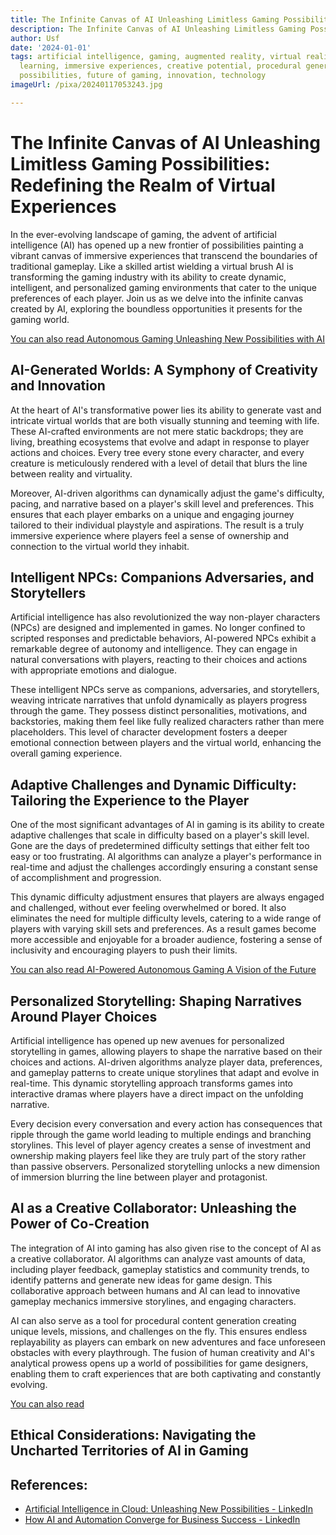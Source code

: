 ```yaml
---
title: The Infinite Canvas of AI Unleashing Limitless Gaming Possibilities
description: The Infinite Canvas of AI Unleashing Limitless Gaming Possibilities
author: Usf
date: '2024-01-01'
tags: artificial intelligence, gaming, augmented reality, virtual reality, machine
  learning, immersive experiences, creative potential, procedural generation, limitless
  possibilities, future of gaming, innovation, technology
imageUrl: /pixa/20240117053243.jpg

---
```

# The  Infinite  Canvas of AI Unleashing Limitless Gaming Possibilities: Redefining  the Realm  of Virtual Experiences

In the  ever-evolving landscape of gaming, the advent of artificial intelligence (AI) has opened  up  a new frontier of possibilities painting a vibrant canvas of immersive experiences that transcend the boundaries of traditional gameplay. Like a skilled artist wielding a virtual brush AI is transforming the gaming industry with its  ability to create dynamic,  intelligent, and personalized gaming environments  that cater to the unique preferences of each player. Join us  as  we delve into the infinite canvas created  by AI, exploring the boundless opportunities it presents  for the gaming world.

[You can also read Autonomous Gaming Unleashing New Possibilities with AI](Autonomous%20Gaming%20Unleashing%20New%20Possibilities%20with%20AI)


## AI-Generated Worlds: A Symphony of Creativity and Innovation

At the heart of AI's transformative power lies its ability to  generate vast and intricate virtual worlds that are both visually stunning and teeming with  life. These AI-crafted  environments are not mere static backdrops; they are living, breathing ecosystems that evolve and adapt  in response to player actions and choices. Every tree every stone every character, and every creature  is meticulously rendered with  a level of detail that  blurs the line  between reality and virtuality.

Moreover, AI-driven algorithms can dynamically adjust the game's difficulty, pacing, and narrative based on a player's  skill level and  preferences. This ensures that each player embarks on a unique and engaging  journey tailored to their individual playstyle and aspirations. The  result is  a  truly immersive experience where players feel a sense of ownership and connection to the virtual world they inhabit.

## Intelligent NPCs: Companions Adversaries, and  Storytellers

Artificial intelligence  has also  revolutionized the way non-player characters (NPCs) are  designed and implemented in games. No longer confined to scripted responses and predictable behaviors, AI-powered  NPCs exhibit a remarkable degree of autonomy  and intelligence. They can  engage in natural conversations with  players, reacting to their choices and actions with appropriate  emotions and  dialogue.

These intelligent NPCs serve as companions, adversaries, and storytellers, weaving intricate narratives  that unfold dynamically as players progress through the game. They  possess distinct personalities, motivations, and backstories, making them feel like fully realized characters rather than mere  placeholders. This level  of character  development fosters  a deeper emotional connection between players and the virtual world, enhancing the overall gaming experience.

## Adaptive Challenges and Dynamic Difficulty: Tailoring the Experience to the Player

One of the most significant advantages of AI in gaming is its ability to create adaptive challenges  that scale in difficulty based on a player's skill level. Gone are the days of predetermined difficulty settings that either felt too easy or too frustrating. AI algorithms can analyze a player's performance in real-time and adjust the  challenges accordingly ensuring a constant sense of accomplishment and progression.

This dynamic  difficulty adjustment ensures that players are always engaged and challenged, without ever feeling overwhelmed or  bored. It also eliminates the need for multiple difficulty  levels, catering to a wide range of players with varying  skill sets and preferences.  As a result games become more  accessible and enjoyable for a broader audience,  fostering a sense of inclusivity and encouraging players to push their limits.

[You  can also read AI-Powered  Autonomous Gaming A Vision of the Future](AI-Powered%20Autonomous%20Gaming%20A%20Vision%20of%20the%20Future)


## Personalized Storytelling: Shaping Narratives Around Player Choices

Artificial intelligence has  opened up new avenues for  personalized storytelling in games, allowing players  to shape the narrative based on their  choices and actions. AI-driven algorithms analyze player data, preferences, and gameplay patterns to create unique storylines that adapt and evolve in real-time. This dynamic storytelling approach transforms games into interactive dramas where players have a direct impact on the unfolding narrative.

Every decision every conversation and every  action has consequences that ripple through the game world leading to multiple endings  and branching storylines. This level  of player agency creates a sense of investment and ownership making players feel like they are truly part of the story rather  than passive  observers. Personalized storytelling unlocks a new dimension of immersion  blurring the line between player and protagonist.

## AI as a  Creative Collaborator: Unleashing the Power of Co-Creation

The integration of AI into gaming has also given rise to the concept of AI as a creative collaborator. AI algorithms can analyze vast amounts of data, including player  feedback, gameplay statistics and community trends, to identify  patterns and generate new ideas  for game design. This collaborative approach between humans and AI can lead to innovative gameplay mechanics  immersive storylines, and engaging characters.

AI can also  serve as a tool for procedural content generation creating unique  levels, missions,  and challenges on the fly. This ensures endless replayability as players can  embark on  new adventures and face unforeseen obstacles with every playthrough. The  fusion of human creativity and AI's analytical prowess opens up a world of possibilities  for game designers, enabling them to craft experiences that are both captivating and constantly evolving.

[You can also read ]()


## Ethical Considerations: Navigating  the Uncharted Territories  of AI in  Gaming

## References:
- [Artificial Intelligence in Cloud: Unleashing New Possibilities - LinkedIn](https://www.linkedin.com/pulse/artificial-intelligence-cloud-unleashing-new-possibilities)
- [How AI and Automation Converge for Business Success - LinkedIn](https://www.linkedin.com/pulse/how-ai-automation-converge-business-success-chris-colwell)
